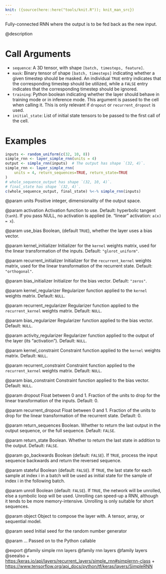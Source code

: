 ```yaml
---
knit: ({source(here::here("tools/knit.R")); knit_man_src})
---
```

Fully-connected RNN where the output is to be fed back as the new input.

@description

# Call Arguments
- `sequence`: A 3D tensor, with shape `[batch, timesteps, feature]`.
- `mask`: Binary tensor of shape `[batch, timesteps]` indicating whether
    a given timestep should be masked. An individual `TRUE` entry
    indicates that the corresponding timestep should be utilized,
    while a `FALSE` entry indicates that the corresponding timestep
    should be ignored.
- `training`: Python boolean indicating whether the layer should behave in
    training mode or in inference mode.
    This argument is passed to the cell when calling it.
    This is only relevant if `dropout` or `recurrent_dropout` is used.
- `initial_state`: List of initial state tensors to be passed to the first
    call of the cell.

# Examples
```r
inputs <- random_uniform(c(32, 10, 8))
simple_rnn <- layer_simple_rnn(units = 4)
output <- simple_rnn(inputs)  # The output has shape `(32, 4)`.
simple_rnn <- layer_simple_rnn(
    units = 4, return_sequences=TRUE, return_state=TRUE
)
# whole_sequence_output has shape `(32, 10, 4)`.
# final_state has shape `(32, 4)`.
c(whole_sequence_output, final_state) %<-% simple_rnn(inputs)
```

@param units
Positive integer, dimensionality of the output space.

@param activation
Activation function to use.
Default: hyperbolic tangent (`tanh`).
If you pass NULL, no activation is applied
(ie. "linear" activation: `a(x) = x`).

@param use_bias
Boolean, (default `TRUE`), whether the layer uses
a bias vector.

@param kernel_initializer
Initializer for the `kernel` weights matrix,
used for the linear transformation of the inputs. Default:
`"glorot_uniform"`.

@param recurrent_initializer
Initializer for the `recurrent_kernel`
weights matrix, used for the linear transformation of the recurrent
state.  Default: `"orthogonal"`.

@param bias_initializer
Initializer for the bias vector. Default: `"zeros"`.

@param kernel_regularizer
Regularizer function applied to the `kernel` weights
matrix. Default: `NULL`.

@param recurrent_regularizer
Regularizer function applied to the
`recurrent_kernel` weights matrix. Default: `NULL`.

@param bias_regularizer
Regularizer function applied to the bias vector.
Default: `NULL`.

@param activity_regularizer
Regularizer function applied to the output of the
layer (its "activation"). Default: `NULL`.

@param kernel_constraint
Constraint function applied to the `kernel` weights
matrix. Default: `NULL`.

@param recurrent_constraint
Constraint function applied to the
`recurrent_kernel` weights matrix.  Default: `NULL`.

@param bias_constraint
Constraint function applied to the bias vector.
Default: `NULL`.

@param dropout
Float between 0 and 1.
Fraction of the units to drop for the linear transformation
of the inputs. Default: 0.

@param recurrent_dropout
Float between 0 and 1.
Fraction of the units to drop for the linear transformation of the
recurrent state. Default: 0.

@param return_sequences
Boolean. Whether to return the last output
in the output sequence, or the full sequence. Default: `FALSE`.

@param return_state
Boolean. Whether to return the last state
in addition to the output. Default: `FALSE`.

@param go_backwards
Boolean (default: `FALSE`).
If `TRUE`, process the input sequence backwards and return the
reversed sequence.

@param stateful
Boolean (default: `FALSE`). If `TRUE`, the last state
for each sample at index i in a batch will be used as initial
state for the sample of index i in the following batch.

@param unroll
Boolean (default: `FALSE`).
If `TRUE`, the network will be unrolled,
else a symbolic loop will be used.
Unrolling can speed-up a RNN,
although it tends to be more memory-intensive.
Unrolling is only suitable for short sequences.

@param object
Object to compose the layer with. A tensor, array, or sequential model.

@param seed
Initial seed for the random number generator

@param ...
Passed on to the Python callable

@export
@family simple rnn layers
@family rnn layers
@family layers
@seealso
+ <https:/keras.io/api/layers/recurrent_layers/simple_rnn#simplernn-class>
+ <https://www.tensorflow.org/api_docs/python/tf/keras/layers/SimpleRNN>

